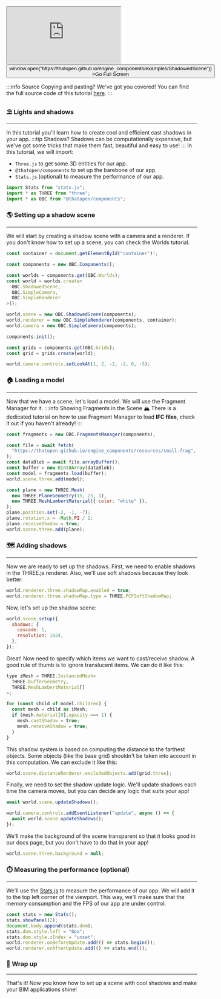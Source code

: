 <div style={{position: "relative"}}><iframe src="https://thatopen.github.io/engine_components/examples/ShadowedScene"></iframe><button class="full-screen-btn" onClick={() => window.open("https://thatopen.github.io/engine_components/examples/ShadowedScene")} >Go Full Screen</button></div>

:::info Source
Copying and pasting? We've got you covered! You can find the full source code of this tutorial [here](https://github.com/ThatOpen/engine_components/blob/main/packages/core/src/core/ShadowedScene/example.ts).
:::

### ⛱️ Lights and shadows
---
In this tutorial you'll learn how to create cool and efficient cast shadows in your app.
:::tip Shadows?
Shadows can be computationally expensive, but we've got some tricks that make them fast, beautiful and easy to use!
:::
In this tutorial, we will import:
- `Three.js` to get some 3D entities for our app.
- `@thatopen/components` to set up the barebone of our app.
- `Stats.js` (optional) to measure the performance of our app.

```js
import Stats from "stats.js";
import * as THREE from "three";
import * as OBC from "@thatopen/components";
```
### 🌎 Setting up a shadow scene
---
We will start by creating a shadow scene with a camera and a renderer. If you don't know how to set up a scene, you can check the Worlds tutorial.

```js
const container = document.getElementById("container")!;

const components = new OBC.Components();

const worlds = components.get(OBC.Worlds);
const world = worlds.create<
  OBC.ShadowedScene,
  OBC.SimpleCamera,
  OBC.SimpleRenderer
>();

world.scene = new OBC.ShadowedScene(components);
world.renderer = new OBC.SimpleRenderer(components, container);
world.camera = new OBC.SimpleCamera(components);

components.init();

const grids = components.get(OBC.Grids);
const grid = grids.create(world);

world.camera.controls.setLookAt(1, 2, -2, -2, 0, -5);
```
### 🏠 Loading a model
---
Now that we have a scene, let's load a model. We will use the Fragment Manager for it. 
:::info Showing Fragments in the Scene
🏔️ There is a dedicated tutorial on how to use Fragment Manager to load **IFC files**, check it out if you haven't already!
:::

```js
const fragments = new OBC.FragmentsManager(components);

const file = await fetch(
  "https://thatopen.github.io/engine_components/resources/small.frag",
);
const dataBlob = await file.arrayBuffer();
const buffer = new Uint8Array(dataBlob);
const model = fragments.load(buffer);
world.scene.three.add(model);

const plane = new THREE.Mesh(
  new THREE.PlaneGeometry(15, 25, 1),
  new THREE.MeshLambertMaterial({ color: "white" }),
);
plane.position.set(-2, -1, -7);
plane.rotation.x = -Math.PI / 2;
plane.receiveShadow = true;
world.scene.three.add(plane);
```
### 🗺 Adding shadows
---
Now we are ready to set up the shadows. First, we need to enable shadows in the THREE.js renderer.
Also, we'll use soft shadows because they look better:

```js
world.renderer.three.shadowMap.enabled = true;
world.renderer.three.shadowMap.type = THREE.PCFSoftShadowMap;
```
Now, let's set up the shadow scene:

```js
world.scene.setup({
  shadows: {
    cascade: 1,
    resolution: 1024,
  },
});
```
Great! Now need to specify which items we want to cast/receive shadow. A good rule of thumb is to
ignore translucent items. We can do it like this:

```js
type iMesh = THREE.InstancedMesh<
  THREE.BufferGeometry,
  THREE.MeshLambertMaterial[]
>;

for (const child of model.children) {
  const mesh = child as iMesh;
  if (mesh.material[0].opacity === 1) {
    mesh.castShadow = true;
    mesh.receiveShadow = true;
  }
}
```
This shadow system is based on computing the distance to the farthest objects. Some objects (like the base grid)
shouldn't be taken into account in this computation. We can exclude it like this:

```js
world.scene.distanceRenderer.excludedObjects.add(grid.three);
```
Finally, we need to set the shadow update logic. We'll update shadows each time the camera moves, but you can
decide any logic that suits your app!

```js
await world.scene.updateShadows();

world.camera.controls.addEventListener("update", async () => {
  await world.scene.updateShadows();
});
```
We'll make the background of the scene transparent so that it looks good in our docs page, but you don't have to do that in your app!

```js
world.scene.three.background = null;
```
### ⏱️ Measuring the performance (optional)
---
We'll use the [Stats.js](https://github.com/mrdoob/stats.js) to measure the performance of our app. We will add it to the top left corner of the viewport. This way, we'll make sure that the memory consumption and the FPS of our app are under control.

```js
const stats = new Stats();
stats.showPanel(2);
document.body.append(stats.dom);
stats.dom.style.left = "0px";
stats.dom.style.zIndex = "unset";
world.renderer.onBeforeUpdate.add(() => stats.begin());
world.renderer.onAfterUpdate.add(() => stats.end());
```
### 🎉 Wrap up
---
That's it! Now you know how to set up a scene with cool shadows and make your BIM applications shine!

